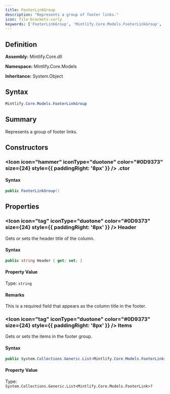 ```yaml
---
title: FooterLinkGroup
description: "Represents a group of footer links."
icon: file-brackets-curly
keywords: ['FooterLinkGroup', 'Mintlify.Core.Models.FooterLinkGroup', 'Mintlify.Core.Models', 'class', 'System.Object']
---
```


## Definition

**Assembly:** Mintlify.Core.dll

**Namespace:** Mintlify.Core.Models

**Inheritance:** System.Object

## Syntax

```csharp
Mintlify.Core.Models.FooterLinkGroup
```

## Summary

Represents a group of footer links.

## Constructors

### <Icon icon="hammer" iconType="duotone" color="#0D9373" size={24} style={{ paddingRight: '8px' }} />  .ctor

#### Syntax

```csharp
public FooterLinkGroup()
```

## Properties

### <Icon icon="tag" iconType="duotone" color="#0D9373" size={24} style={{ paddingRight: '8px' }} />  Header

Gets or sets the header title of the column.

#### Syntax

```csharp
public string Header { get; set; }
```

#### Property Value

Type: `string`

#### Remarks

This is a required field that appears as the column title in the footer.

### <Icon icon="tag" iconType="duotone" color="#0D9373" size={24} style={{ paddingRight: '8px' }} />  Items

Gets or sets the items in the footer group.

#### Syntax

```csharp
public System.Collections.Generic.List<Mintlify.Core.Models.FooterLink> Items { get; set; }
```

#### Property Value

Type: `System.Collections.Generic.List<Mintlify.Core.Models.FooterLink>?`

